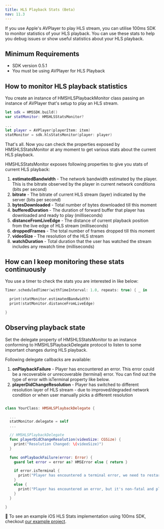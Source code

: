```yaml
---
title: HLS Playback Stats (Beta)
nav: 11.3
---
```


If you use Apple's AVPlayer to play HLS stream, you can utilise 100ms SDK to monitor statistics of your HLS playback. You can use these stats to help you debug issues or show useful statistics about your HLS playback.

## Minimum Requirements

-   SDK version 0.5.1
-   You must be using AVPlayer for HLS Playback

## How to monitor HLS playback statistics

You create an instance of HMSHLSPlaybackMonitor class passing an instance of AVPlayer that's setup to play an HLS stream.

```swift
let sdk = HMSSDK.build()
var statMonitor: HMSHLSStatsMonitor?

...
let player = AVPlayer(playerItem: item)
statMonitor = sdk.hlsStatsMonitor(player: player)
```

That's all. Now you can check the properties exposed by HMSHLSStatsMonitor at any moment to get various stats about the current HLS playback.

HMSHLSStatsMonitor exposes following properties to give you stats of current HLS playback:

1. **estimatedBandwidth** - The network bandwidth estimated by the player. This is the bitrate observed by the player in current network conditions (bits per second)
2. **bitrate** - The bitrate of current HLS stream (layer) indicated by the server (bits per second)
3. **bytesDownloaded** - Total number of bytes downloaded till this moment
4. **bufferedDuration** - The duration of forward buffer that player has downloaded and ready to play (milliseconds)
5. **distanceFromLiveEdge** - The distance of current playback position from the live edge of HLS stream (milliseconds)
6. **droppedFrames** - The total number of frames dropped till this moment
7. **videoSize** - The resolution of the HLS stream
8. **watchDuration** - Total duration that the user has watched the stream includes any rewatch time (milliseconds)

## How can I keep monitoring these stats continuously

You use a timer to check the stats you are interested in like below:

```swift
Timer.scheduledTimer(withTimeInterval: 1.0, repeats: true) { _ in

  print(statMonitor.estimatedBandwidth)
  print(statMonitor.distanceFromLiveEdge)

}
```

## Observing playback state

Set the delegate property of HMSHLSStatsMonitor to an instance conforming to HMSHLSPlaybackDelegate protocol to listen to some important changes during HLS playback.

Following delegate callbacks are available:

1. **onPlaybackFailure** - Player has encountered an error. This error could be a recoverable or unrecoverable (terminal) error. You can find out the type of error with isTerminal property like below.
2. **playerDidChangeResolution** - Player has switched to different resolution layer of HLS stream - due to improved/degraded network condition or when user manually picks a different resolution

```swift

class YourClass: HMSHLSPlaybackDelegate {

  ...
  statMonitor.delegate = self
  ...

  // HMSHLSPlaybackDelegate
  func playerDidChangeResolution(videoSize: CGSize) {
    print("Resolution Changed: \(videoSize)")
  }

  func onPlaybackFailure(error: Error) {
    guard let error = error as? HMSError else { return }

    if error.isTerminal {
      print("Player has encountered a terminal error, we need to restart the player: \(error.localizedDescription)")
    }
    else {
      print("Player has encountered an error, but it's non-fatal and player might recover \(error.localizedDescription)")
    }
  }

}

```

👀 To see an example iOS HLS Stats implementation using 100ms SDK, checkout [our example project](https://github.com/100mslive/100ms-ios-sdk/tree/main/Example).

